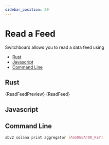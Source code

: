 ```yaml
---
sidebar_position: 20
---
```



# Read a Feed

Switchboard allows you to read a data feed using

- [Rust](#rust)
- [Javascript](#javascript)
- [Command Line](#command-line)

## Rust

<Tabs>
  <TabItem value="preview" label="Preview">
    <CodeBlock language="rust">{ReadFeedPreview}</CodeBlock>
  </TabItem>
  <TabItem value="full" label="Full">
    <CodeBlock language="rust">{ReadFeed}</CodeBlock>
  </TabItem>
</Tabs>

## Javascript

## Command Line

```bash
sbv2 solana print aggregator [AGGREGATOR_KEY]
```
